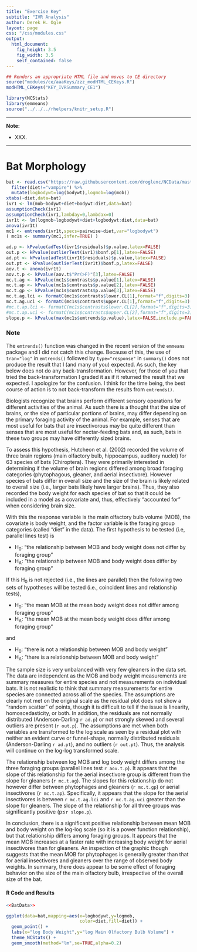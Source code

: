 ```yaml
---
title: "Exercise Key"
subtitle: "IVR Analysis"
author: Derek H. Ogle
layout: page
css: "/css/modules.css"
output:
  html_document:
    fig_height: 3.5
    fig_width: 3.5
    self_contained: false
---
```


```r
## Renders an appropriate HTML file and moves to CE directory
source("modules/ce/aaaKeys/zzz_modHTML_CEKeys.R")
modHTML_CEKeys("KEY_IVRSummary_CE1")
```

```r
library(NCStats)
library(emmeans)
source("../../../rhelpers/knitr_setup.R")
```

----

<div class="alert alert-warning">
<strong>Note:</strong> 
<ul>
  <li>XXX.</li>
</ul>
</div>

----

# Bat Morphology
```r
bat <- read.csv("https://raw.githubusercontent.com/droglenc/NCData/master/Batmorph2.csv") %>%
  filter(diet!="vampire") %>%
  mutate(logbodywt=log(bodywt),logmob=log(mob))
xtabs(~diet,data=bat)
ivr1 <- lm(mob~bodywt+diet+bodywt:diet,data=bat)
assumptionCheck(ivr1)
assumptionCheck(ivr1,lambday=0,lambdax=0)
ivr1t <- lm(logmob~logbodywt+diet+logbodywt:diet,data=bat)
anova(ivr1t)
mc1 <- emtrends(ivr1t,specs=pairwise~diet,var="logbodywt")
( mc1s <- summary(mc1,infer=TRUE) )
```

```r
ad.p <- kPvalue(adTest(ivr1$residuals)$p.value,latex=FALSE)
out.p <- kPvalue(outlierTest(ivr1)$bonf.p[1],latex=FALSE)
ad.pt <- kPvalue(adTest(ivr1t$residuals)$p.value,latex=FALSE)
out.pt <- kPvalue(outlierTest(ivr1t)$bonf.p,latex=FALSE)
aov.t <- anova(ivr1t)
aov.t.p <- kPvalue(aov.t$"Pr(>F)"[3],latex=FALSE)
mc.t.ag <- kPvalue(mc1s$contrasts$p.value[1],latex=FALSE)
mc.t.ap <- kPvalue(mc1s$contrasts$p.value[2],latex=FALSE)
mc.t.gp <- kPvalue(mc1s$contrasts$p.value[3],latex=FALSE)
mc.t.ag.lci <- formatC(mc1s$contrasts$lower.CL[1],format="f",digits=3)
mc.t.ag.uci <- formatC(mc1s$contrasts$upper.CL[1],format="f",digits=3)
#mc.t.ap.lci <- formatC(mc1s$contrasts$lower.CL[2],format="f",digits=3)
#mc.t.ap.uci <- formatC(mc1s$contrasts$upper.CL[2],format="f",digits=3)
slope.p <- kPvalue(max(mc1s$emtrends$p.value),latex=FALSE,include.p=FALSE)
```

<div class="w3-panel w3-yellow">
  <h3>Note</h3>
  <p>The `emtrends()` function was changed in the recent version of the `emmeans` package and I did not catch this change. Because of this, the use of `tran="log"` in `emtrends()` followed by `type="response"` in `summary()` does not produce the result that I (and many of you) expected. As such, the key below does not do any back-transformation. However, for those of you that tried the back-transformation I graded it as if it returned the result that we expected. I apologize for the confusion. I think for the time being, the best course of action is to not back-transform the results from `emtrends()`.</p>
</div>

Biologists recognize that brains perform different sensory operations for different activities of the animal. As such there is a thought that the size of brains, or the size of particular portions of brains, may differ depending on the primary foraging activity of the animal. For example, senses that are most useful for bats that are insectivorous may be quite different than senses that are most useful for nectar-feeding bats and, as such, bats in these two groups may have differently sized brains.

To assess this hypothesis, Hutcheon et al. (2002) recorded the volume of three brain regions (main olfactory bulb, hippocampus, auditory nuclei) for 63 species of bats (Chiroptera). They were primarily interested in determining if the volume of brain regions differed among broad foraging categories (phytophagous, gleaner, and aerial insectivore). However species of bats differ in overall size and the size of the brain is likely related to overall size (i.e., larger bats likely have larger brains). Thus, they also recorded the body weight for each species of bat so that it could be included in a model as a covariate and, thus, effectively “accounted for” when considering brain size.

With this the response variable is the main olfactory bulb volume (MOB), the covariate is body weight, and the factor variable is the foraging group categories (called "diet" in the data). The first hypothesis to be tested (i.e, parallel lines test) is

* H~0~: "the relationship between MOB and body weight does not differ by foraging group"
* H~A~: "the relationship between MOB and body weight does differ by foraging group"
 
If this H~0~ is not rejected (i.e., the lines are parallel) then the following two sets of hypotheses will be tested (i.e., coincident lines and relationship tests),

* H~0~: "the mean MOB at the mean body weight does not differ among foraging group"
* H~A~: "the mean MOB at the mean body weight does differ among foraging group" 

and

* H~0~: "there is not a relationship between MOB and body weight"
* H~A~: "there is a relationship between MOB and body weight"

The sample size is very unbalanced with very few gleaners in the data set. The data are independent as the MOB and body weight measurements are summary measures for entire species and not measurements on individual bats. It is not realistic to think that summary measurements for entire species are connected across all of the species. The assumptions are clearly not met on the original scale as the residual plot does not show a "random scatter" of points, though it is difficult to tell if the issue is linearity, homoscedasticity, or both. In addition, the residuals are not normally distributed (Anderson-Darling `r ad.p`) or not strongly skewed and several outliers are present (`r out.p`). The assumptions are met when both variables are transformed to the log scale as seen by a residual plot with neither an evident curve or funnel-shape, normally distributed residuals (Anderson-Darling `r ad.pt`), and no outliers (`r out.pt`). Thus, the analysis will continue on the log-log transformed scale.

The relationship between log MOB and log body weight differs among the three foraging groups (parallel lines test `r aov.t.p`). It appears that the slope of this relationship for the aerial insectivore group is different from the slope for gleaners (`r mc.t.ag`). The slopes for this relationship do not however differ between phytophages and gleaners (`r mc.t.gp`) or aerial insectivores (`r mc.t.ap`). Specifically, it appears that the slope for the aerial insectivores is between `r mc.t.ag.lci` and `r mc.t.ag.uci` greater than the slope for gleaners. The slope of the relationship for all three groups was significantly positive (p&leq;`r slope.p`).

In conclusion, there is a significant positive relationship between mean MOB and body weight on the log-log scale (so it is a power function relationship), but that relationship differs among foraging groups. It appears that the mean MOB increases at a faster rate with increasing body weight for aerial insectivores than for gleaners. An inspection of the graphic though suggests that the mean MOB for phytophages is generally greater than that for aerial insectivores and gleaners over the range of observed body weights. In summary, there does appear to be some effect of foraging behavior on the size of the main olfactory bulb, irrespective of the overall size of the bat.

#### R Code and Results
```r
<<BatData>>
```
```r
ggplot(data=bat,mapping=aes(x=logbodywt,y=logmob,
                            color=diet,fill=diet)) +
  geom_point() +
  labs(x="log Body Weight",y="log Main Olfactory Bulb Volume") +  
  theme_NCStats() +  
  geom_smooth(method="lm",se=TRUE,alpha=0.2)
```
